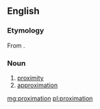 ==English==

===Etymology===
From {{m|en|approximation}}.

===Noun===
{{en-noun|~}}

# [[proximity]]
# [[approximation]]

[[mg:proximation]]
[[pl:proximation]]